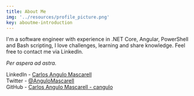 ```yaml
---
title: About Me
img: '../resources/profile_picture.png'
key: aboutme-introduction
---
```


I'm a software engineer with experience in .NET Core, Angular, PowerShell and Bash scripting, I love challenges, learning and share knowledge. Feel free to contact me via LinkedIn.

*Per aspera ad astra.*

LinkedIn   - [Carlos Angulo Mascarell](https://www.linkedin.com/in/angulomascarell)  
Twitter   - [@AnguloMascarell](https://twitter.com/angulomascarell)  
GitHub   - [Carlos Angulo Mascarell - cangulo](https://github.com/cangulo)